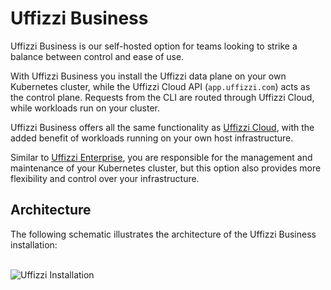 
#  Uffizzi Business

Uffizzi Business is our self-hosted option for teams looking to strike a balance between control and ease of use.

With Uffizzi Business you install the Uffizzi data plane on your own Kubernetes cluster, while the Uffizzi Cloud API (`app.uffizzi.com`) acts as the control plane. Requests from the CLI are routed through Uffizzi Cloud, while workloads run on your cluster. 

Uffizzi Business offers all the same functionality as [Uffizzi Cloud](/cloud), with the added benefit of workloads running on your own host infrastructure.  

Similar to [Uffizzi Enterprise](/self-hosted/enterprise), you are responsible for the management and maintenance of your Kubernetes cluster, but this option also provides more flexibility and control over your infrastructure.

## Architecture

The following schematic illustrates the architecture of the Uffizzi Business installation:

<br />
<Image
    src="/images/uffizzi-install-architecture.png"
    width={800}
    height={540}
    alt="Uffizzi Installation"
    className="border rounded-lg overflow-hidden mt-6"
/>
<br />